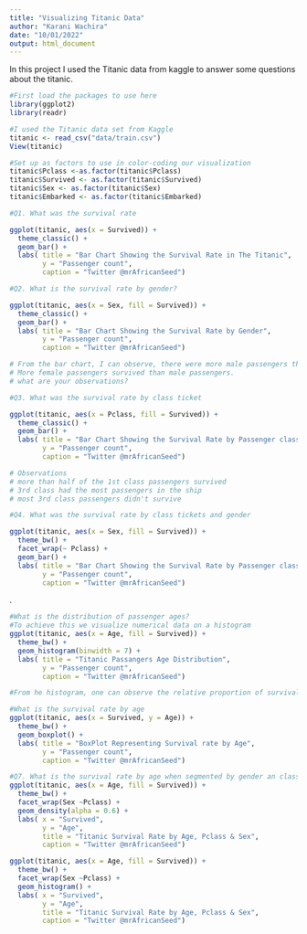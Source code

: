 ```yaml
---
title: "Visualizing Titanic Data"
author: "Karani Wachira"
date: "10/01/2022"
output: html_document
---
```


In this project I used the Titanic data from kaggle to answer some questions about the titanic.

<!----First load the packages to use here.----->
```r
#First load the packages to use here
library(ggplot2)
library(readr)
```

<!---------I used the Titanic data set from Kaggle----->
```r
#I used the Titanic data set from Kaggle
titanic <- read_csv("data/train.csv")
View(titanic)

```

<!--Set up as factors to use in color-coding our visualization-->
```r
#Set up as factors to use in color-coding our visualization
titanic$Pclass <-as.factor(titanic$Pclass)
titanic$Survived <- as.factor(titanic$Survived)
titanic$Sex <- as.factor(titanic$Sex)
titanic$Embarked <- as.factor(titanic$Embarked)
```
<!--Survived is a categorical variable a bar chat was the best to use to show count--> 
```r
#Q1. What was the survival rate

ggplot(titanic, aes(x = Survived)) +
  theme_classic() +
  geom_bar() +
  labs( title = "Bar Chart Showing the Survival Rate in The Titanic",
        y = "Passenger count",
        caption = "Twitter @mrAfricanSeed")

```

<!-------Q1. What is the survival rate by gender?------------------->
```r
#Q2. What is the survival rate by gender?

ggplot(titanic, aes(x = Sex, fill = Survived)) +
  theme_classic() +
  geom_bar() +
  labs( title = "Bar Chart Showing the Survival Rate by Gender",
        y = "Passenger count",
        caption = "Twitter @mrAfricanSeed")

# From the bar chart, I can observe, there were more male passengers than female passengers in the ship
# More female passengers survived than male passengers.
# what are your observations?

```

<!------------What was the survival rate by class ticket---------->
```r
#Q3. What was the survival rate by class ticket

ggplot(titanic, aes(x = Pclass, fill = Survived)) +
  theme_classic() +
  geom_bar() +
  labs( title = "Bar Chart Showing the Survival Rate by Passenger class tickets",
        y = "Passenger count",
        caption = "Twitter @mrAfricanSeed")

# Observations
# more than half of the 1st class passengers survived
# 3rd class had the most passengers in the ship
# most 3rd class passengers didn't survive
```

<!--------------------->
```r
#Q4. What was the survival rate by class tickets and gender

ggplot(titanic, aes(x = Sex, fill = Survived)) +
  theme_bw() +
  facet_wrap(~ Pclass) +
  geom_bar() +
  labs( title = "Bar Chart Showing the Survival Rate by Passenger class tickets and gender",
        y = "Passenger count",
        caption = "Twitter @mrAfricanSeed")
```


<!----Q5. What is the distribution of passenger ages?---->
.
```r
#What is the distribution of passenger ages?
#To achieve this we visualize numerical data on a histogram
ggplot(titanic, aes(x = Age, fill = Survived)) +
  theme_bw() +
  geom_histogram(binwidth = 7) +
  labs( title = "Titanic Passangers Age Distribution",
        y = "Passenger count",
        caption = "Twitter @mrAfricanSeed")

#From he histogram, one can observe the relative proportion of survival by age.

```

<!--numeric data can also be represented in a box-plot that-->
```r
#What is the survival rate by age
ggplot(titanic, aes(x = Survived, y = Age)) +
  theme_bw() +
  geom_boxplot() +
  labs( title = "BoxPlot Representing Survival rate by Age",
        y = "Passenger count",
        caption = "Twitter @mrAfricanSeed")
```

<!---------------A density plot---  ---->
```r
#Q7. What is the survival rate by age when segmented by gender an class ticket?
ggplot(titanic, aes(x = Age, fill = Survived)) +
  theme_bw() +
  facet_wrap(Sex ~Pclass) +
  geom_density(alpha = 0.6) +
  labs( x = "Survived",
        y = "Age",
        title = "Titanic Survival Rate by Age, Pclass & Sex",
        caption = "Twitter @mrAfricanSeed")

```

<!-----Histogram representing the solution to Q7 above----->
```r
ggplot(titanic, aes(x = Age, fill = Survived)) +
  theme_bw() +
  facet_wrap(Sex ~Pclass) +
  geom_histogram() +
  labs( x = "Survived",
        y = "Age",
        title = "Titanic Survival Rate by Age, Pclass & Sex",
        caption = "Twitter @mrAfricanSeed")

```


